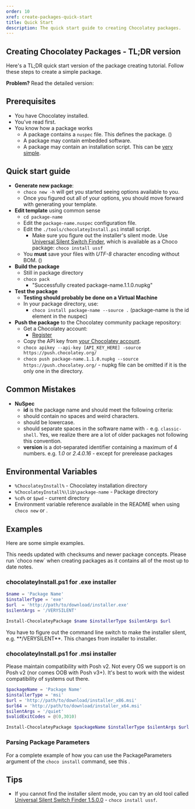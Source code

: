 ```yaml
---
order: 10
xref: create-packages-quick-start
title: Quick Start
description: The quick start guide to creating Chocolatey packages.
---
```


## Creating Chocolatey Packages - TL;DR version

Here's a TL;DR quick start version of the package creating tutorial. Follow these steps to create a simple package.

**Problem?** Read the detailed version: <Xref title="Creating Chocolatey Packages" value="create-packages" />

## Prerequisites

* You have Chocolatey installed.
* You've read <Xref title="What are Chocolatey Packages?" value="getting-started" anchor="what-are-chocolatey-packages" /> first.
* You know how a package works
  * A package contains a `nuspec` file. This defines the package. (<Xref title="Docs" value="create-packages" anchor="nuspec" />)
  * A package may contain embedded software.
  * A package may contain an installation script. This can be [very simple](#examples).

## Quick start guide

* **Generate new package**:
   * `choco new -h` will get you started seeing options available to you.
   * Once you figured out all of your options, you should move forward with generating your template.
* **Edit template** using common sense
   * `cd package-name`
   * Edit the `package-name.nuspec` configuration file.
   * Edit the `./tools/chocolateyInstall.ps1` install script.
     * Make sure you figure out the installer's silent mode. Use [Universal Silent Switch Finder](http://unattended.sourceforge.net/installers.php), which is available as a Choco package: `choco install ussf`
   * You __must__ save your files with _UTF-8_ character encoding without BOM. (<Xref title="Details" value="create-packages" anchor="character-encoding" />)
* **Build the package**
   * Still in package directory
   * `choco pack`
      * "Successfully created package-name.1.1.0.nupkg"
* **Test the package**
   * **Testing should probably be done on a Virtual Machine**
   * In your package directory, use:
      * `choco install package-name --source .` (package-name is the id element in the nuspec)
* **Push the package** to the Chocolatey community package repository:
   * Get a Chocolatey account:
      * [Register](https://chocolatey.org/account/register)
   * Copy the API key from [your Chocolatey account](https://chocolatey.org/account).
   * `choco apikey --api-key [API_KEY_HERE] -source https://push.chocolatey.org/`
   * `choco push package-name.1.1.0.nupkg --source https://push.chocolatey.org/` - nupkg file can be omitted if it is the only one in the directory.

## Common Mistakes

* **NuSpec**
   * **id** is the package name and should meet the following criteria:
    * should contain no spaces and weird characters.
    * should be lowercase.
    * should separate spaces in the software name with `-` e.g. `classic-shell`. Yes, we realize there are a lot of older packages not following this convention.
   * **version** is a dot-separated identifier containing a maximum of 4 numbers. e.g. _1.0_ or _2.4.0.16_ - except for prerelease packages

## Environmental Variables

* `%ChocolateyInstall%` - Chocolatey installation directory
* `%ChocolateyInstall%\lib\package-name` - Package directory
* `%cd%` or `$pwd` - current directory
* Environment variable reference available in the README when using `choco new` or <Xref title="online" value="powershell-reference" anchor="variables" />.

## Examples

Here are some simple examples.

<Callout type="info">
    This needs updated with checksums and newer package concepts. Please run `choco new` when creating packages as it contains all of the most up to date notes.
</Callout>

### chocolateyInstall.ps1 for .exe installer

```powershell
$name = 'Package Name'
$installerType = 'exe'
$url  = 'http://path/to/download/installer.exe'
$silentArgs = '/VERYSILENT'

Install-ChocolateyPackage $name $installerType $silentArgs $url
```

<Callout type="info">
    You have to figure out the command line switch to make the installer silent, e.g. **/VERYSILENT**. This changes from installer to installer.
</Callout>

### chocolateyInstall.ps1 for .msi installer

<Callout type="info">
    Please maintain compatibility with Posh v2. Not every OS we support is on Posh v2 (nor comes OOB with Posh v3+). It's best to work with the widest compatibility of systems out there.
</Callout>

```powershell
$packageName = 'Package Name'
$installerType = 'msi'
$url = 'http://path/to/download/installer_x86.msi'
$url64 = 'http://path/to/download/installer_x64.msi'
$silentArgs = '/quiet'
$validExitCodes = @(0,3010)

Install-ChocolateyPackage $packageName $installerType $silentArgs $url $url64  -validExitCodes $validExitCodes
```

### Parsing Package Parameters

For a complete example of how you can use the PackageParameters argument of the `choco install` command, see this <Xref title="How-To" value="parse-package-parameters" />.

## Tips

* If you cannot find the installer silent mode, you can try an old tool called [Universal Silent Switch Finder 1.5.0.0](http://www.softpedia.com/progDownload/Universal-Silent-Switch-Finder-Download-180984.html) - `choco install ussf`.
